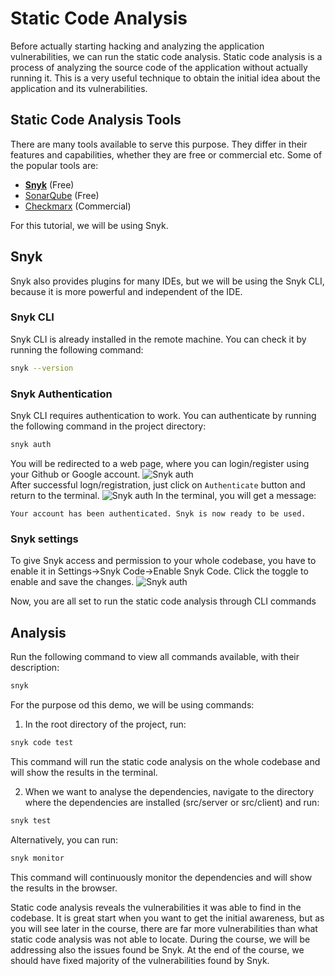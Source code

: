 
# Static Code Analysis

Before actually starting hacking and analyzing the application vulnerabilities, we can run the static code analysis.
Static code analysis is a process of analyzing the source code of the application without actually running it.
This is a very useful technique to obtain the initial idea about the application and its vulnerabilities.

## Static Code Analysis Tools
There are many tools available to serve this purpose. They differ in their features and capabilities,
whether they are free or commercial etc. Some of the popular tools are:
* [**Snyk**](https://snyk.io/) (Free)
* [SonarQube](https://docs.sonarqube.org/latest/) (Free)
* [Checkmarx](https://checkmarx.com/) (Commercial)

<Callout type="info" emoji="ℹ️">
    For this tutorial, we will be using Snyk.
</Callout>

## Snyk
Snyk also provides plugins for many IDEs, but we will be using the Snyk CLI, because it is more powerful and independent of the IDE.

### Snyk CLI
Snyk CLI is already installed in the remote machine. You can check it by running the following command:
```bash
snyk --version
```

### Snyk Authentication
Snyk CLI requires authentication to work. You can authenticate by running the following command in the project directory:
```bash
snyk auth
```
You will be redirected to a web page, where you can login/register using your Github or Google account.
<Image src="/codeAnalysis/snyk_auth.png" alt="Snyk auth" width={1000} height={300}/>
<br/>
After successful logn/registration, just click on `Authenticate` button and return to the terminal.
<Image src="/codeAnalysis/snyk_cli_auth.png" alt="Snyk auth" width={1000} height={300}/>
In the terminal, you will get a message:
```code
Your account has been authenticated. Snyk is now ready to be used.
```

### Snyk settings
To give Snyk access and permission to your whole codebase, you have to enable it in Settings->Snyk Code->Enable Snyk Code.
Click the toggle to enable and save the changes.
<Image src="/codeAnalysis/snyk_code.png" alt="Snyk auth" width={1000} height={300}/>

<Callout emoji="💡">
    Now, you are all set to run the static code analysis through CLI commands
</Callout>

## Analysis
Run the following command to view all commands available, with their description:
```bash
snyk
```
For the purpose od this demo, we will be using commands:
1. In the root directory of the project, run:
```bash
snyk code test
```
This command will run the static code analysis on the whole codebase and will show the results in the terminal.

2. When we want to analyse the dependencies, navigate to the directory where the dependencies are installed (src/server or src/client) and run:
```bash
snyk test
```
Alternatively, you can run:
```bash
snyk monitor
```
This command will continuously monitor the dependencies and will show the results in the browser.

<Callout type="info" emoji="ℹ️">
    Static code analysis reveals the vulnerabilities it was able to find in the codebase. It is great start when you want to get the initial awareness, but as you will see later in the course, there are far more vulnerabilities than what static code analysis was not able to locate.
    During the course, we will be addressing also the issues found be Snyk. At the end of the course, we should have fixed majority of the vulnerabilities found by Snyk.
</Callout>
